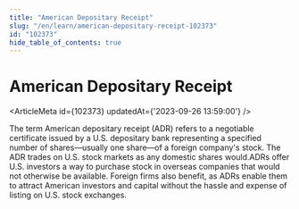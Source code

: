 ```yaml
---
title: "American Depositary Receipt"
slug: "/en/learn/american-depositary-receipt-102373"
id: "102373"
hide_table_of_contents: true
---
```



# American Depositary Receipt

<ArticleMeta id={102373} updatedAt={'2023-09-26 13:59:00'} />
<div className='border-solid border-b border-t-0 my-4 border-[var(--ifm-color-gray-300)]' />

The term American depositary receipt (ADR) refers to a negotiable certificate issued by a U.S. depositary bank representing a specified number of shares—usually one share—of a foreign company's stock. The ADR trades on U.S. stock markets as any domestic shares would.ADRs offer U.S. investors a way to purchase stock in overseas companies that would not otherwise be available. Foreign firms also benefit, as ADRs enable them to attract American investors and capital without the hassle and expense of listing on U.S. stock exchanges.
